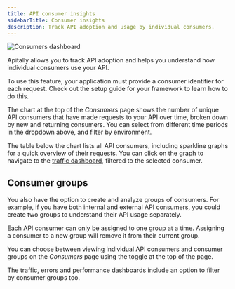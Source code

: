 ```yaml
---
title: API consumer insights
sidebarTitle: Consumer insights
description: Track API adoption and usage by individual consumers.
---
```


<img src="https://assets.apitally.io/docs/2025-07-08/consumers.webp" alt="Consumers dashboard" className="rounded-xl" />

Apitally allows you to track API adoption and helps you understand how individual consumers use your API.

<Tip>
  To use this feature, your application must provide a consumer identifier for each request. Check out the setup guide for your framework to learn how to do this.
</Tip>

The chart at the top of the *Consumers* page shows the number of unique API consumers that have made requests to your API over time, broken down by new and returning consumers.
You can select from different time periods in the dropdown above, and filter by environment.

The table below the chart lists all API consumers, including sparkline graphs for a quick overview of their requests.
You can click on the graph to navigate to the [traffic dashboard](/features/traffic-dashboard), filtered to the selected consumer.

## Consumer groups

You also have the option to create and analyze groups of consumers.
For example, if you have both internal and external API consumers, you could create two groups to understand their API usage separately.

<Note>
  Each API consumer can only be assigned to one group at a time. Assigning a consumer to a new group will remove it from their current group.
</Note>

You can choose between viewing individual API consumers and consumer groups on the *Consumers* page using the toggle at the top of the page.

The traffic, errors and performance dashboards include an option to filter by consumer groups too.
